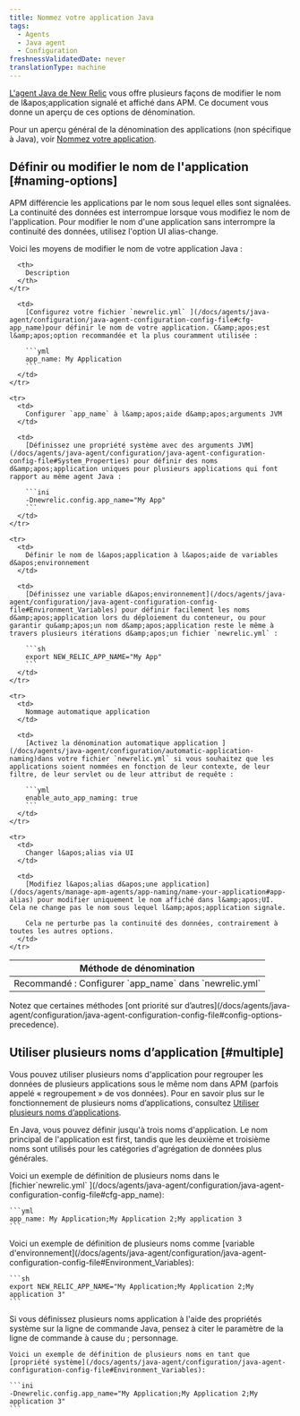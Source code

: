 ```yaml
---
title: Nommez votre application Java
tags:
  - Agents
  - Java agent
  - Configuration
freshnessValidatedDate: never
translationType: machine
---
```


[L&apos;agent Java de New Relic](/docs/agents/java-agent/getting-started/introduction-new-relic-java) vous offre plusieurs façons de modifier le nom de l&amp;apos;application signalé et affiché dans APM. Ce document vous donne un aperçu de ces options de dénomination.

Pour un aperçu général de la dénomination des applications <InlinePopover type="apm" />(non spécifique à Java), voir [Nommez votre application](/docs/agents/manage-apm-agents/app-naming/name-your-application).

## Définir ou modifier le nom de l&apos;application [#naming-options]

APM différencie les applications par le nom sous lequel elles sont signalées. La continuité des données est interrompue lorsque vous modifiez le nom de l&apos;application. Pour modifier le nom d&apos;une application sans interrompre la continuité des données, utilisez l&apos;option UI alias-change.

Voici les moyens de modifier le nom de votre application Java :

<table>
  <thead>
    <tr>
      <th style={{ width: "200px" }}>
        Méthode de dénomination
      </th>

      <th>
        Description
      </th>
    </tr>
  </thead>

  <tbody>
    <tr>
      <td>
        Recommandé : Configurer `app_name` dans `newrelic.yml`
      </td>

      <td>
        [Configurez votre fichier `newrelic.yml` ](/docs/agents/java-agent/configuration/java-agent-configuration-config-file#cfg-app_name)pour définir le nom de votre application. C&amp;apos;est l&amp;apos;option recommandée et la plus couramment utilisée :

        ```yml
        app_name: My Application
        ```
      </td>
    </tr>

    <tr>
      <td>
        Configurer `app_name` à l&amp;apos;aide d&amp;apos;arguments JVM
      </td>

      <td>
        [Définissez une propriété système avec des arguments JVM](/docs/agents/java-agent/configuration/java-agent-configuration-config-file#System_Properties) pour définir des noms d&amp;apos;application uniques pour plusieurs applications qui font rapport au même agent Java :

        ```ini
        -Dnewrelic.config.app_name="My App"
        ```
      </td>
    </tr>

    <tr>
      <td>
        Définir le nom de l&apos;application à l&apos;aide de variables d&apos;environnement
      </td>

      <td>
        [Définissez une variable d&apos;environnement](/docs/agents/java-agent/configuration/java-agent-configuration-config-file#Environment_Variables) pour définir facilement les noms d&amp;apos;application lors du déploiement du conteneur, ou pour garantir qu&amp;apos;un nom d&amp;apos;application reste le même à travers plusieurs itérations d&amp;apos;un fichier `newrelic.yml` :

        ```sh
        export NEW_RELIC_APP_NAME="My App"
        ```
      </td>
    </tr>

    <tr>
      <td>
        Nommage automatique application
      </td>

      <td>
        [Activez la dénomination automatique application ](/docs/agents/java-agent/configuration/automatic-application-naming)dans votre fichier `newrelic.yml` si vous souhaitez que les applications soient nommées en fonction de leur contexte, de leur filtre, de leur servlet ou de leur attribut de requête :

        ```yml
        enable_auto_app_naming: true
        ```
      </td>
    </tr>

    <tr>
      <td>
        Changer l&apos;alias via UI
      </td>

      <td>
        [Modifiez l&apos;alias d&apos;une application](/docs/agents/manage-apm-agents/app-naming/name-your-application#app-alias) pour modifier uniquement le nom affiché dans l&amp;apos;UI. Cela ne change pas le nom sous lequel l&amp;apos;application signale.

        Cela ne perturbe pas la continuité des données, contrairement à toutes les autres options.
      </td>
    </tr>
  </tbody>
</table>

<Callout variant="tip">
  Notez que certaines méthodes [ont priorité sur d’autres](/docs/agents/java-agent/configuration/java-agent-configuration-config-file#config-options-precedence).
</Callout>

## Utiliser plusieurs noms d’application [#multiple]

Vous pouvez utiliser plusieurs noms d&apos;application pour regrouper les données de plusieurs applications sous le même nom dans APM (parfois appelé « regroupement » de vos données). Pour en savoir plus sur le fonctionnement de plusieurs noms d’applications, consultez [Utiliser plusieurs noms d’applications](/docs/agents/manage-apm-agents/app-naming/use-multiple-names-app).

En Java, vous pouvez définir jusqu&apos;à trois noms d&apos;application. Le nom principal de l&apos;application est first, tandis que les deuxième et troisième noms sont utilisés pour les catégories d&apos;agrégation de données plus générales.

<CollapserGroup>
  <Collapser id="example-yml" title="Fichier de configuration Java">
    Voici un exemple de définition de plusieurs noms dans le [fichier`newrelic.yml` ](/docs/agents/java-agent/configuration/java-agent-configuration-config-file#cfg-app_name):

    ```yml
    app_name: My Application;My Application 2;My application 3
    ```
  </Collapser>

  <Collapser id="example-env" title="Variable d'environnement Java">
    Voici un exemple de définition de plusieurs noms comme [variable d&apos;environnement](/docs/agents/java-agent/configuration/java-agent-configuration-config-file#Environment_Variables):

    ```sh
    export NEW_RELIC_APP_NAME="My Application;My Application 2;My application 3"
    ```
  </Collapser>

  <Collapser id="example-sysprop" title="Propriétés du système">
    <Callout variant="important">
      Si vous définissez plusieurs noms application à l&apos;aide des propriétés système sur la ligne de commande Java, pensez à citer le paramètre de la ligne de commande à cause du ; personnage.
    </Callout>

    Voici un exemple de définition de plusieurs noms en tant que [propriété système](/docs/agents/java-agent/configuration/java-agent-configuration-config-file#Environment_Variables):

    ```ini
    -Dnewrelic.config.app_name="My Application;My Application 2;My application 3"
    ```
  </Collapser>
</CollapserGroup>
